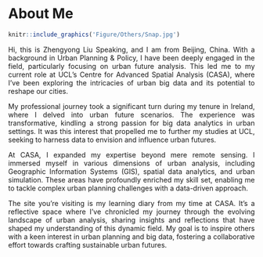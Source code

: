 # About Me

```r
knitr::include_graphics('Figure/Others/Snap.jpg')
```
::: {style="text-align: justify;"}
Hi, this is Zhengyong Liu Speaking, and I am from Beijing, China. With a background in Urban Planning & Policy, I have been deeply engaged in the field, particularly focusing on urban future analysis. This led me to my current role at UCL's Centre for Advanced Spatial Analysis (CASA), where I've been exploring the intricacies of urban big data and its potential to reshape our cities.

My professional journey took a significant turn during my tenure in Ireland, where I delved into urban future scenarios. The experience was transformative, kindling a strong passion for big data analytics in urban settings. It was this interest that propelled me to further my studies at UCL, seeking to harness data to envision and influence urban futures.

At CASA, I expanded my expertise beyond mere remote sensing. I immersed myself in various dimensions of urban analysis, including Geographic Information Systems (GIS), spatial data analytics, and urban simulation. These areas have profoundly enriched my skill set, enabling me to tackle complex urban planning challenges with a data-driven approach.

The site you're visiting is my learning diary from my time at CASA. It's a reflective space where I've chronicled my journey through the evolving landscape of urban analysis, sharing insights and reflections that have shaped my understanding of this dynamic field. My goal is to inspire others with a keen interest in urban planning and big data, fostering a collaborative effort towards crafting sustainable urban futures.
:::
